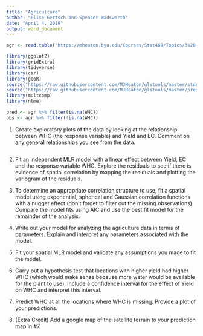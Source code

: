 ```yaml
---
title: "Agriculture"
author: "Elise Gertsch and Spencer Wadsworth"
date: "April 4, 2019"
output: word_document
---
```


```r
agr <- read.table("https://mheaton.byu.edu/Courses/Stat469/Topics/3%20-%20SpatialCorrelation/1%20-%20PointReference/HWCaseStudy/Data/WaterHoldingCapacity.txt", header = TRUE)

library(ggplot2)
library(gridExtra)
library(tidyverse)
library(car)
library(geoR)
source("https://raw.githubusercontent.com/MJHeaton/glstools/master/stdres.gls.R")
source("https://raw.githubusercontent.com/MJHeaton/glstools/master/predictgls.R")
library(multcomp)
library(nlme)

pred <- agr %>% filter(is.na(WHC)) 
obs <- agr %>% filter(!is.na(WHC))
```

1. Create exploratory plots of the data by looking at the relationship between WHC (the response variable) and Yield and EC. Comment on any general relationships you see from the data.
```r

```

2. Fit an independent MLR model with a linear effect between Yield, EC and the response variable WHC. Explore the residuals to see if there is evidence of spatial correlation by mapping the residuals and plotting the variogram of the residuals.

3. To determine an appropriate correlation structure to use, fit a spatial model using exponential, spherical and Gaussian correlation functions with a nugget effect (don't forget to filter out the missing observations). Compare the model fits using AIC and use the best fit model for the remainder of the analysis.

4. Write out your model for analyzing the agriculture data in terms of parameters. Explain and interpret any parameters associated with the model.

5. Fit your spatial MLR model and validate any assumptions you made to fit the model.

6. Carry out a hypothesis test that locations with higher yield had higher WHC (which would make sense because more water would be available for the plant to use). Include a confidence interval for the effect of Yield on WHC and interpret this interval.

7. Predict WHC at all the locations where WHC is missing. Provide a plot of your predictions.

8. (Extra Credit) Add a google map of the satellite terrain to your prediction map in #7.

